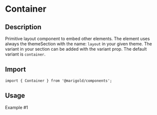 
<Meta title="Components/Layout/Container" />

# Container

## Description

Primitive layout component to embed other elements.
The element uses always the themeSection with the name: `layout` in your given theme. The variant in your section can be added with the variant prop. The default variant is `container`.

## Import

```tsx
import { Container } from '@marigold/components';
```

## Usage

<Preview>
  <Story name="Example 1">
    <Container>
      <Text>Example #1</Text>
    </Container>
  </Story>
</Preview>
